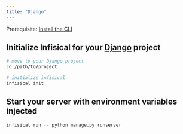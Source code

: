 ```yaml
---
title: "Django"
---
```


Prerequisite: [Install the CLI](/cli/overview)

## Initialize Infisical for your [Django](https://www.djangoproject.com) project

```bash
# move to your Django project
cd /path/to/project

# initialize infisical
infisical init
```

## Start your server with environment variables injected

```bash
infisical run -- python manage.py runserver
```
